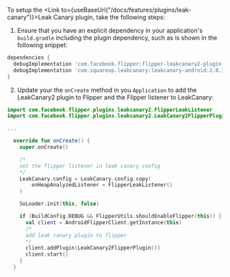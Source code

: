 

To setup the <Link to={useBaseUrl("/docs/features/plugins/leak-canary")}>Leak Canary plugin</Link>, take the following steps:

1. Ensure that you have an explicit dependency in your application's `build.gradle` including the plugin dependency, such as is shown in the following snippet:

```groovy
dependencies {
  debugImplementation 'com.facebook.flipper:flipper-leakcanary2-plugin:0.146.0'
  debugImplementation 'com.squareup.leakcanary:leakcanary-android:2.8.1'
}
```

2. Update your the `onCreate` method in you `Application` to add the LeakCanary2 plugin to Flipper and the Flipper listener to LeakCanary:

```kt
import com.facebook.flipper.plugins.leakcanary2.FlipperLeakListener
import com.facebook.flipper.plugins.leakcanary2.LeakCanary2FlipperPlugin

...

  override fun onCreate() {
    super.onCreate()

    /*
    set the flipper listener in leak canary config
    */
    LeakCanary.config = LeakCanary.config.copy(
        onHeapAnalyzedListener = FlipperLeakListener()
    )

    SoLoader.init(this, false)

    if (BuildConfig.DEBUG && FlipperUtils.shouldEnableFlipper(this)) {
      val client = AndroidFlipperClient.getInstance(this)
      /*
      add leak canary plugin to flipper
      */
      client.addPlugin(LeakCanary2FlipperPlugin())
      client.start()
    }
  }
```
